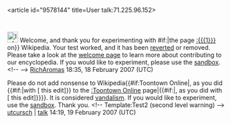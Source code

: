 <article id="9578144" title=User talk:71.225.96.152>
	<talkpage id="9578144" title="User talk:71.225.96.152">
[[Image:Information.svg|25px]] Welcome, and thank you for experimenting with {{{{{subst|}}}#if:{{{1|}}}|the page [[:{{{1}}}]] on}} Wikipedia. Your test worked, and it has been [[Help:Reverting|reverted]] or removed. Please take a look at the [[Wikipedia:Introduction|welcome page]] to learn more about contributing to our encyclopedia. If you would like to experiment, please use the [[Wikipedia:Sandbox|sandbox]]. {{{2|}}}&lt;!-- {{uw-test1}} --&gt; [[User:RichAromas|RichAromas]] 18:35, 18 February 2007 (UTC)

Please do not add nonsense to Wikipedia{{#if:Toontown Online|, as you did {{#if:{{{diff|}}}|with [{{{diff}}} this edit]}} to the [[:Toontown Online]] page|{{#if:{{{diff|}}}|, as you did with [{{{diff}}} this edit]}}}}. It is considered [[Wikipedia:Vandalism|vandalism]]. If you would like to experiment, use the [[Wikipedia:Sandbox|sandbox]]. Thank you. &lt;!-- Template:Test2 (second level warning) --&gt; [[User:Utcursch|utcursch]] | [[User talk:Utcursch|talk]] 14:19, 19 February 2007 (UTC)
	</talkpage>
</article>